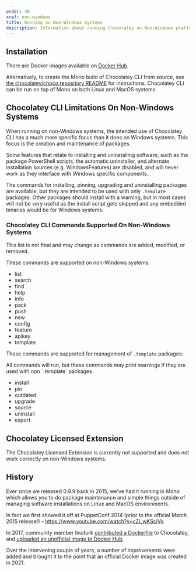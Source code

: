```yaml
---
order: 40
xref: non-windows
title: Running on Non-Windows Systems
description: Information about running Chocolatey on Non-Windows platforms
---
```


## Installation

There are Docker images available on [Docker Hub](https://hub.docker.com/r/chocolatey/choco).

Alternatively, to create the Mono build of Chocolatey CLI from source, see [the chocolatey/choco repository README](https://github.com/chocolatey/choco#other-platforms) for instructions. Chocolatey CLI can be run on top of Mono on both Linux and MacOS systems.

## Chocolatey CLI Limitations On Non-Windows Systems

When running on non-Windows systems, the intended use of Chocolatey CLI has a much more specific focus than it does on Windows systems. This focus is the creation and maintenance of packages.

Some features that relate to installing and uninstalling software, such as the package PowerShell scripts, the automatic uninstaller, and alternate installation sources (e.g. WindowsFeatures) are disabled, and will never work as they interface with Windows specific components.

The commands for installing, pinning, upgrading and uninstalling packages are available, but they are intended to be used with only `.template` packages. Other packages should install with a warning, but in most cases will not be very useful as the install script gets skipped and any embedded binaries would be for Windows systems.

### Chocolatey CLI Commands Supported On Non-Windows Systems

<Callout type="info">
    This list is not final and may change as commands are added, modified, or removed.
</Callout>

These commands are supported on non-Windows systems:

- list
- search
- find
- help
- info
- pack
- push
- new
- config
- feature
- apikey
- template

These commands are supported for management of `.template` packages:

<Callout type="info">
    All commands will run, but these commands may print warnings if they are used with non `.template` packages.
</Callout>

- install
- pin
- outdated
- upgrade
- source
- uninstall
- export

## Chocolatey Licensed Extension

The Chocolatey Licensed Extension is currently not supported and does not work correctly on non-Windows systems.

## History

Ever since we released 0.9.9 back in 2015, we've had it running in Mono which allows you to do package maintenance and simple things outside of managing software installations on Linux and MacOS environments.

In fact we first showed it off at PuppetConf 2014 (prior to the official March 2015 release!) - https://www.youtube.com/watch?v=cZl_wKSciVk

In 2017, community member linuturk [contributed a Dockerfile](https://github.com/chocolatey/choco/pull/1153) to Chocolatey, and [uploaded an unofficial image to Docker Hub](https://hub.docker.com/r/linuturk/mono-choco/).

Over the intervening couple of years, a number of improvements were added and brought it to the point that an official Docker image was created in 2021.
